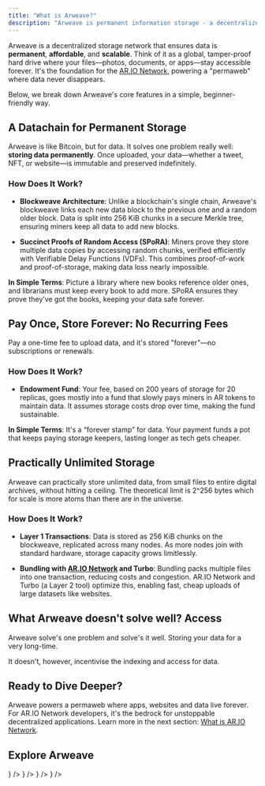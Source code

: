 ```yaml
---
title: "What is Arweave?"
description: "Arweave is permanent information storage - a decentralized web inside an open ledger, like Bitcoin but for data"
---
```



Arweave is a decentralized storage network that ensures data is **permanent**, **affordable**, and **scalable**. Think of it as a global, tamper-proof hard drive where your files—photos, documents, or apps—stay accessible forever. It's the foundation for the [AR.IO Network](https://ar.io), powering a "permaweb" where data never disappears.

Below, we break down Arweave's core features in a simple, beginner-friendly way.

## A Datachain for Permanent Storage

Arweave is like Bitcoin, but for data. It solves one problem really well: **storing data permanently**. Once uploaded, your data—whether a tweet, NFT, or website—is immutable and preserved indefinitely.

### How Does It Work?

- **Blockweave Architecture**: Unlike a blockchain's single chain, Arweave's blockweave links each new data block to the previous one and a random older block. Data is split into 256 KiB chunks in a secure Merkle tree, ensuring miners keep all data to add new blocks.

- **Succinct Proofs of Random Access (SPoRA)**: Miners prove they store multiple data copies by accessing random chunks, verified efficiently with Verifiable Delay Functions (VDFs). This combines proof-of-work and proof-of-storage, making data loss nearly impossible.

**In Simple Terms**: Picture a library where new books reference older ones, and librarians must keep every book to add more. SPoRA ensures they prove they’ve got the books, keeping your data safe forever.

## Pay Once, Store Forever: No Recurring Fees

Pay a one-time fee to upload data, and it's stored "forever"—no subscriptions or renewals.

### How Does It Work?

- **Endowment Fund**: Your fee, based on 200 years of storage for 20 replicas, goes mostly into a fund that slowly pays miners in AR tokens to maintain data. It assumes storage costs drop over time, making the fund sustainable.

**In Simple Terms**: It's a “forever stamp” for data. Your payment funds a pot that keeps paying storage keepers, lasting longer as tech gets cheaper.

## Practically Unlimited Storage

Arweave can practically store unlimited data, from small files to entire digital archives, without hitting a ceiling. The theoretical limit is 2^256 bytes which for scale is more atoms than there are in the universe.

### How Does It Work?

- **Layer 1 Transactions**: Data is stored as 256 KiB chunks on the blockweave, replicated across many nodes. As more nodes join with standard hardware, storage capacity grows limitlessly.

- **Bundling with [AR.IO Network](https://ar.io) and Turbo**: Bundling packs multiple files into one transaction, reducing costs and congestion. AR.IO Network and Turbo (a Layer 2 tool) optimize this, enabling fast, cheap uploads of large datasets like websites.

## What Arweave doesn't solve well? Access

Arweave solve's one problem and solve's it well. Storing your data for a very long-time.

It doesn't, however, incentivise the indexing and access for data.

## Ready to Dive Deeper?

Arweave powers a permaweb where apps, websites and data live forever. For AR.IO Network developers, it's the bedrock for unstoppable decentralized applications. Learn more in the next section: [What is AR.IO Network](/learn/introduction/what-is-ario).

## Explore Arweave

<Cards>
  <Card 
    title="What is AR.IO?" 
    description="Learn how AR.IO provides the gateway layer for accessing permanent data"
    href="/learn/introduction/what-is-ario"
    icon={<Server className="w-8 h-8" />}
  />
  <Card 
    title="The Permaweb" 
    description="Understand the permanent web architecture powered by Arweave"
    href="/learn/introduction/permaweb"
    icon={<Globe className="w-8 h-8" />}
  />
  <Card 
    title="Upload Data" 
    description="Start storing your data permanently on Arweave"
    href="/build/upload"
    icon={<Upload className="w-8 h-8" />}
  />
  <Card 
    title="Access Data" 
    description="Learn how to retrieve and query permanent data"
    href="/build/access"
    icon={<Zap className="w-8 h-8" />}
  />
</Cards>
